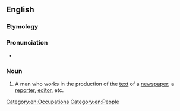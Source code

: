 ==English==

===Etymology===
{{suffix|en|newspaper|man}}

===Pronunciation===
* {{audio-IPA|en|en-ca-newspaperman.ogg|/ˈn(j)uzpeɪpəɹˌmæn/}}

===Noun===
{{en-noun|newspapermen}}

# A man who works in the production of the [[text]] of a [[newspaper]]; a [[reporter]], [[editor]], etc.

[[Category:en:Occupations]]
[[Category:en:People]]